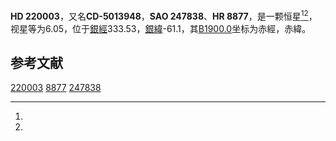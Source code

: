 {{Starbox begin
| name = HD 220003
}}
{{Starbox observe
| epoch = [[J2000.0|J2000.0]]
| constell = {{星座名待查}}<ref name=SIMBAD>{{cite web
 | url=http://simbad.u-strasbg.fr/simbad/sim-id?Ident=HR+8877
 | title =Pulsating variable Star
 | publisher=Centre de Données astronomiques de Strasbourg
 | work=SIMBAD
 | accessdate=2012-07-13}}</ref><ref name=DATA>{{cite web
 | url=http://vizier.u-strasbg.fr/viz-bin/VizieR-5?-out.add=.&-source=5050&-corr=PK=HR&-out.max=9999&HR=8877
 | title=VizieR Detailed Page
 | accessdate=2012-07-13
 | archive-date=2016-03-04
 | archive-url=https://web.archive.org/web/20160304194616/http://vizier.u-strasbg.fr/viz-bin/VizieR-5?-out.add=.&-source=5050&-corr=PK=HR&-out.max=9999&HR=8877
 | dead-url=no
 }}</ref>
| 星官 = 
| ra = {{RA|23|20|50}}<ref name=SIMBAD /><ref name=DATA />
| dec = {{DEC|-50|18|24}}<ref name=SIMBAD /><ref name=DATA />
| appmag_v = 6.05<ref name=SIMBAD /><ref name=DATA />
}}
{{Starbox character
| class = F5mDel Del<ref name=SIMBAD /><ref name=DATA />
| b-v = 0.42<ref name=SIMBAD /><ref name=DATA />
| u-b = 0.16<ref name=SIMBAD /><ref name=DATA />
| r-i = 0.22<ref name=SIMBAD /><ref name=DATA />
| variable = 
}}
{{Starbox astrometry
| radial_v = 0.16
| prop_mo_ra = -18
| parallax = 
| p_error = 
}}
{{Starbox catalog
| names =CD-5013948，[[SAO星表|SAO]] 247838，[[HD星表|HD]] 220003，[[HR星表|HR]] 8877}}
{{Starbox reference |Simbad=HR+8877}}
{{Starbox end}}

'''HD 220003'''，又名'''CD-5013948'''，'''SAO 247838'''、'''HR 8877'''，是一颗恒星<ref name=SIMBAD /><ref name=DATA />，视星等为6.05，位于[[銀道座標系|銀經]]333.53，[[銀道座標系|銀緯]]-61.1，其[[B1900.0|B1900.0]]坐标为赤經{{RA|23|15|12.6}}，赤緯{{DEC|-50|-61.1|8}}。

== 参考文献 ==
{{reflist}}

{{star-stub}}

[[Category:HD和HDE天體|220003]]
[[Category:HR天體|8877]]
[[Category:SAO天體|247838]]